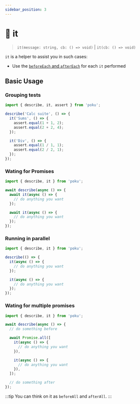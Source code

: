 ```yaml
---
sidebar_position: 3
---
```


# 🧪 it

> `it(message: string, cb: () => void)` | `it(cb: () => void)`

`it` is a helper to assist you in such cases:

- Use the [`beforeEach` and `afterEach`](/docs/documentation/helpers/before-after-each/in-code) for each `it` performed

## Basic Usage

### Grouping tests

```ts
import { describe, it, assert } from 'poku';

describe('Calc suite', () => {
  it('Sums', () => {
    assert.equal(1 + 1, 2);
    assert.equal(2 + 2, 4);
  });

  it('Div', () => {
    assert.equal(1 / 1, 1);
    assert.equal(2 / 2, 1);
  });
});
```

### Wating for Promises

```ts
import { describe, it } from 'poku';

await describe(async () => {
  await it(async () => {
    // do anything you want
  });

  await it(async () => {
    // do anything you want
  });
});
```

### Running in parallel

```ts
import { describe, it } from 'poku';

describe(() => {
  it(async () => {
    // do anything you want
  });

  it(async () => {
    // do anything you want
  });
});
```

### Wating for multiple promises

```ts
import { describe, it } from 'poku';

await describe(async () => {
  // do something before

  await Promise.all([
    it(async () => {
      // do anything you want
    }),

    it(async () => {
      // do anything you want
    }),
  ]);

  // do something after
});
```

:::tip
You can think on it as `beforeAll` and `afterAll`.
:::
